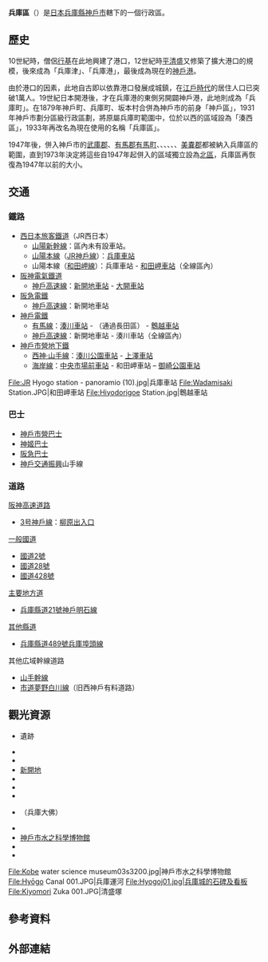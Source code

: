 {{日本區
| 自治體名=兵庫區
| 圖像=[[File:Hyōgo_Canal_001.JPG|240px]]
| 圖像說明=[[兵庫運河|兵庫運河]]
| 日文原名=兵庫区
| 平假名=ひょうごく
| 羅馬字拼音=Hyōgo-ku
| 區章=
| 都道府縣=兵庫縣
| 市=神戶市
| 支廳=
| 編號=28105-1
| 面積=14.54
| 邊界未定=
| 人口=107,109
| 統計時間=2016年10月1日
| 自治體=神戶市（[[長田區|長田區]]、[[北區_(神戶市)|北区]]、[[中央区_(神戶市)|中央区]]）
| 樹= 
| 花=[[三色堇|三色堇]]
| 其他象徵物=
| 其他象徵=
| 郵遞區號=652-8570
| 所在地=兵庫區荒田町一丁目21番1号
| 電話號碼=78-511-2511
| 外部連結=http://www.city.kobe.lg.jp/ward/kuyakusho/hyogo/
| 經度=
| 緯度=
| 地圖=Hyogo-ku in Kobe City.svg
| 註記=人口：[http://www.city.kobe.lg.jp/information/data/statistics/toukei/jinkou/suikeijinkou.html 神戶市官方網頁]
}}
'''兵庫區'''（{{jpn|j=兵庫区|hg=ひょうごく|rm=Hyōgo ku|f=y}}）是[[日本|日本]][[兵庫縣|兵庫縣]][[神戶市|神戶市]]轄下的一個行政區。

== 歷史 ==
10世紀時，僧侶[[行基|行基]]在此地興建了港口{{tsl|ja|大輪田泊}}，12世紀時[[平清盛|平清盛]]又修築了{{tsl|ja|経が島|經島}}擴大港口的規模，後來成為「兵庫津」、「兵庫港」，最後成為現在的[[神戶港|神戶港]]。

由於港口的因素，此地自古即以依靠港口發展成城鎮，在[[江戶時代|江戶時代]]的居住人口已突破1萬人。19世紀日本開港後，才在兵庫港的東側另開闢神戶港，此地則成為「兵庫町」。在1879年神戶町、兵庫町、坂本村合併為神戶市的前身「神戶區」，1931年神戶市劃分區級行政區劃，將原屬兵庫町範圍中，位於{{tsl|ja|湊川 (兵庫県)|湊川 (兵庫縣)|湊川}}以西的區域設為「湊西區」，1933年再改名為現在使用的名稱「兵庫區」。

1947年後，併入神戶市的[[武庫郡|武庫郡]]{{tsl|ja|山田村 (兵庫県武庫郡)|山田村 (兵庫縣武庫郡)|山田村}}、[[有馬郡|有馬郡]][[有馬町|有馬町]]、{{tsl|ja|有野村}}、{{tsl|ja|道場村}}、{{tsl|ja|八多村}}、{{tsl|ja|大沢村 (兵庫県)|大澤村 (兵庫縣)|大澤村}}、{{tsl|ja|長尾村 (兵庫県有馬郡)|長尾村 (兵庫縣有馬郡)|長尾村}}、[[美嚢郡|美嚢郡]]{{tsl|ja|淡河村}}都被納入兵庫區的範圍，直到1973年決定將這些自1947年起併入的區域獨立設為[[北區_(神戶市)|北區]]，兵庫區再恢復為1947年以前的大小。

== 交通 ==
=== 鐵路 ===
* [[西日本旅客鐵道|西日本旅客鐵道]]（JR西日本）
** [[山陽新幹線|山陽新幹線]]：區內未有設車站。
** [[山陽本線|山陽本線]]（[[JR神戶線|JR神戶線]]）：[[兵庫車站|兵庫車站]]
** 山陽本線（[[和田岬線|和田岬線]]）：兵庫車站 - [[和田岬車站|和田岬車站]]（全線區內）
* [[阪神電氣鐵道|阪神電氣鐵道]]
** [[神戶高速線_(阪神電氣鐵道)|神戶高速線]]：[[新開地車站|新開地車站]] - [[大開車站|大開車站]]
* [[阪急電鐵|阪急電鐵]]
** [[神戶高速線_(阪急電鐵)|神戶高速線]]：新開地車站
* [[神戶電鐵|神戶電鐵]]
** [[有馬線|有馬線]]：[[湊川車站|湊川車站]] - （通過長田區） - [[鵯越車站|鵯越車站]]
** [[神戶高速線_(神戶電鐵)|神戶高速線]]：新開地車站 - 湊川車站（全線區內）
* [[神戶市營地下鐵|神戶市營地下鐵]]
** [[西神·山手線|西神·山手線]]：[[湊川公園車站|湊川公園車站]] - [[上澤車站|上澤車站]]
** [[海岸線_(神戶市營地下鐵)|海岸線]]：[[中央市場前車站|中央市場前車站]] - 和田岬車站 – [[御崎公園車站|御崎公園車站]]

<gallery widths=200px heights=200px>
File:JR Hyogo station - panoramio (10).jpg|兵庫車站
File:Wadamisaki Station.JPG|和田岬車站
File:Hiyodorigoe Station.jpg|鵯越車站
</gallery>

=== 巴士 ===
* [[神戶市營巴士|神戶市營巴士]]
* [[神姬巴士|神姬巴士]]
* [[阪急巴士|阪急巴士]]
* [[神戶交通振興|神戶交通振興]]山手線

=== 道路 ===
; [[阪神高速道路|阪神高速道路]]
* [[阪神高速3號神戶線|3号神戶線]]：[[柳原出入口|柳原出入口]]
; [[一般國道|一般國道]]
* [[國道2號_(日本)|國道2號]]
* [[國道28號|國道28號]]
* [[國道428號|國道428號]]
; [[主要地方道|主要地方道]]
* [[兵庫縣道21號神戶明石線|兵庫縣道21號神戶明石線]]
; [[都道府縣道|其他縣道]]
* [[兵庫縣道489號兵庫埠頭線|兵庫縣道489號兵庫埠頭線]]
; 其他広域幹線道路
* [[山手幹線_(兵庫縣)|山手幹線]]
* [[神戶市道夢野白川線|市道夢野白川線]]（旧西神戶有料道路）

==觀光資源==
* {{tsl|ja|雪見御所}}遺跡
* {{tsl|ja|兵庫運河}}
* {{tsl|ja|神戸アートビレッジセンター|神戶藝術村中心}}
* [[新開地|新開地]]
* {{tsl|ja|兵庫城}}
* {{tsl|ja|和田岬砲台}}
* {{tsl|ja|和田岬}}
* {{tsl|ja|能福寺}}（兵庫大佛）
* {{tsl|ja|柳原蛭子神社}}
* [[神戶市水之科學博物館|神戶市水之科學博物館]]
* {{tsl|ja|松尾稲荷神社}}
* {{tsl|ja|湊山温泉|湊山溫泉}}

<gallery widths=200px heights=200px>
File:Kobe water science museum03s3200.jpg|神戶市水之科學博物館
File:Hyōgo Canal 001.JPG|兵庫運河
File:Hyogoj01.jpg|兵庫城的石碑及看板
File:Kiyomori Zuka 001.JPG|清盛塚
</gallery>

== 參考資料 ==
{{reflist}}

== 外部連結 ==
{{commonscat|Hyogo-ku, Kobe}}

{{兵庫縣}}
{{Authority control}}